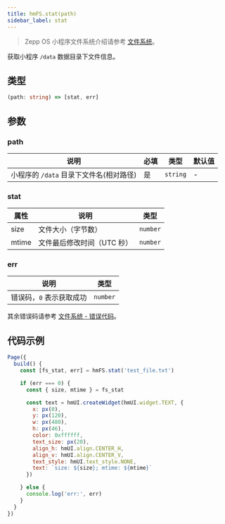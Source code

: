 ```yaml
---
title: hmFS.stat(path)
sidebar_label: stat
---
```


> Zepp OS 小程序文件系统介绍请参考 [文件系统](../../../guides/framework/device/fs.md)。

获取小程序 `/data` 数据目录下文件信息。

## 类型

```ts
(path: string) => [stat, err]
```

## 参数

### path

| 说明                                    | 必填 | 类型     | 默认值 |
| --------------------------------------- | ---- | -------- | ------ |
| 小程序的 `/data` 目录下文件名(相对路径) | 是   | `string` | -      |

### stat

| 属性  | 说明                       | 类型     |
| ----- | -------------------------- | -------- |
| size  | 文件大小（字节数）         | `number` |
| mtime | 文件最后修改时间（UTC 秒） | `number` |

### err

| 说明                     | 类型     |
| ------------------------ | -------- |
| 错误码，`0` 表示获取成功 | `number` |

其余错误码请参考 [文件系统 - 错误代码](../../../guides/framework/device/fs.md#错误代码)。

## 代码示例

```js
Page({
  build() {
    const [fs_stat, err] = hmFS.stat('test_file.txt')

    if (err === 0) {
      const { size, mtime } = fs_stat

      const text = hmUI.createWidget(hmUI.widget.TEXT, {
        x: px(0),
        y: px(120),
        w: px(480),
        h: px(46),
        color: 0xffffff,
        text_size: px(20),
        align_h: hmUI.align.CENTER_H,
        align_v: hmUI.align.CENTER_V,
        text_style: hmUI.text_style.NONE,
        text: `size: ${size}; mtime: ${mtime}`
      })

    } else {
      console.log('err:', err)
    }
  }
})
```
